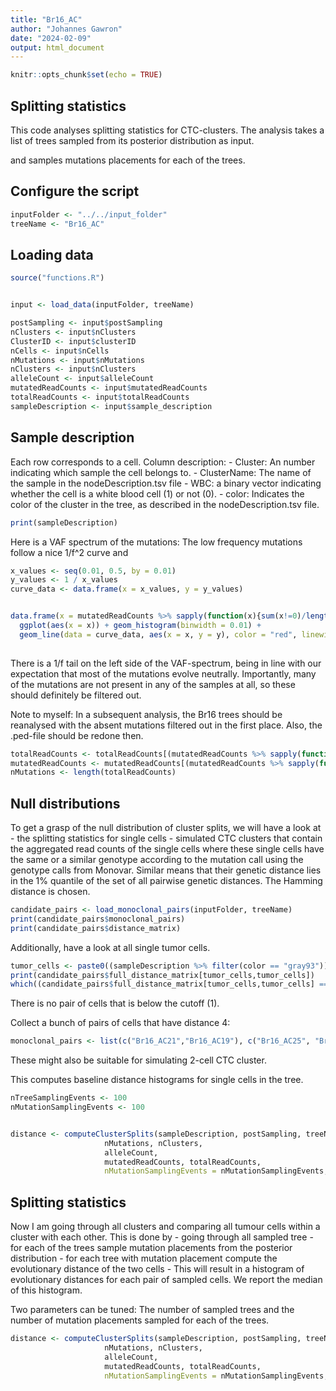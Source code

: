 ```yaml
---
title: "Br16_AC"
author: "Johannes Gawron"
date: "2024-02-09"
output: html_document
---
```


```r
knitr::opts_chunk$set(echo = TRUE)
```

## Splitting statistics

This code analyses splitting statistics for CTC-clusters. The analysis takes a list of trees sampled from its posterior distribution as input.

and samples mutations placements for each of the trees.


## Configure the script
```r
inputFolder <- "../../input_folder"
treeName <- "Br16_AC"
```

## Loading data
```r
source("functions.R")


input <- load_data(inputFolder, treeName)

postSampling <- input$postSampling
nClusters <- input$nClusters
ClusterID <- input$clusterID
nCells <- input$nCells  
nMutations <- input$nMutations
nClusters <- input$nClusters
alleleCount <- input$alleleCount
mutatedReadCounts <- input$mutatedReadCounts
totalReadCounts <- input$totalReadCounts
sampleDescription <- input$sample_description
```

## Sample description 

Each row corresponds to a cell.
Column description:
  - Cluster: An number indicating which sample the cell belongs to.
  - ClusterName: The name of the sample in the nodeDescription.tsv file
  - WBC: a binary vector indicating whether the cell is a white blood cell (1) or not (0).
  - color: Indicates the color of the cluster in the tree, as described in the nodeDescription.tsv
          file.
  
```r
print(sampleDescription)
```




Here is a VAF spectrum of the mutations: The low frequency mutations follow a nice 1/f^2 curve and 
```r
x_values <- seq(0.01, 0.5, by = 0.01)
y_values <- 1 / x_values
curve_data <- data.frame(x = x_values, y = y_values)


data.frame(x = mutatedReadCounts %>% sapply(function(x){sum(x!=0)/length(x)})) %>%
  ggplot(aes(x = x)) + geom_histogram(binwidth = 0.01) +
  geom_line(data = curve_data, aes(x = x, y = y), color = "red", linewidth = 1) 
  
```

There is a 1/f tail on the left side of the VAF-spectrum, being in line with our expectation that most of the mutations
evolve neutrally. Importantly, many of the mutations are not present in any of the samples at all,
so these should definitely be filtered out.

Note to myself: In a subsequent analysis, the Br16 trees
should be reanalysed with the absent mutations filtered out in the first place.
Also, the .ped-file should be redone then.


```r
totalReadCounts <- totalReadCounts[(mutatedReadCounts %>% sapply(function(x){sum(x!=0)})) > 0]
mutatedReadCounts <- mutatedReadCounts[(mutatedReadCounts %>% sapply(function(x){sum(x!=0)})) > 0]
nMutations <- length(totalReadCounts)
```





## Null distributions

To get a grasp of the null distribution of cluster splits, we will have a look at 
  - the splitting statistics for single cells
  - simulated CTC clusters that contain the aggregated read counts of the single cells
  where these single cells have the same or a similar genotype according to the mutation
  call using the genotype calls from Monovar.
Similar means that their genetic distance lies in the 1% quantile of the set of all pairwise genetic distances.
The Hamming distance is chosen.

```r
candidate_pairs <- load_monoclonal_pairs(inputFolder, treeName)
print(candidate_pairs$monoclonal_pairs)
print(candidate_pairs$distance_matrix)
```


Additionally, have a look at all single tumor cells.

```r
tumor_cells <- paste0((sampleDescription %>% filter(color == "gray93"))$ClusterName,".realigned.bam")
print(candidate_pairs$full_distance_matrix[tumor_cells,tumor_cells])
which((candidate_pairs$full_distance_matrix[tumor_cells,tumor_cells] == 4))
```
There is no pair of cells that is below the cutoff (1).


Collect a bunch of pairs of cells that have distance 4:

```r
monoclonal_pairs <- list(c("Br16_AC21","Br16_AC19"), c("Br16_AC25", "Br16_AC19"), c("Br16_AC25", "Br16_AC21"))
```

These might also be suitable for simulating 2-cell CTC cluster.



This computes baseline distance histograms for single cells in the tree.

```r

nTreeSamplingEvents <- 100
nMutationSamplingEvents <- 100


distance <- computeClusterSplits(sampleDescription, postSampling, treeName, nCells,
                     nMutations, nClusters,
                     alleleCount,
                     mutatedReadCounts, totalReadCounts,
                     nMutationSamplingEvents = nMutationSamplingEvents, nTreeSamplingEvents = nTreeSamplingEvents, cellPairSelection = monoclonal_pairs)

```



## Splitting statistics
Now I am going through all clusters and comparing all tumour cells within a cluster
with each other.
This is done by
  - going through all sampled tree
  - for each of the trees sample mutation placements from the posterior distribution
  - for each tree with mutation placement compute the evolutionary distance of the two 
    cells
  - This will result in a histogram of evolutionary distances for each pair of
    sampled cells. We report the median of this histogram.
    
Two parameters can be tuned: The number of sampled trees and the number of mutation
placements sampled for each of the trees.

```r


distance <- computeClusterSplits(sampleDescription, postSampling, treeName, nCells,
                     nMutations, nClusters,
                     alleleCount,
                     mutatedReadCounts, totalReadCounts,
                     nMutationSamplingEvents = nMutationSamplingEvents, nTreeSamplingEvents = nTreeSamplingEvents)
```




